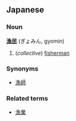 ==Japanese==
===Noun===
'''[[漁]][[民]]''' (ぎょみん, gyomin)

# (''collective'') [[fisherman]]

===Synonyms===
*[[漁師]]

===Related terms===
*[[漁業]]